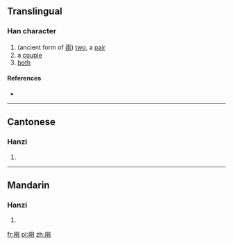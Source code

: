 ==Translingual==

===Han character===
{{Han char|rn=11|rad=入|as=05|sn=7|four=|canj=月中人人 (BLOO)}}

# (ancient form of [[兩]]) [[two]], a [[pair]]
# a [[couple]]
# [[both]]

====References====
* {{Han ref|kx=0126.100|hdz=10100.080|uh=34B3|ud=13491}}

----

==Cantonese==

===Hanzi===
{{yue-hanzi|jyut=[[loeng5]]|y=leung5}}

# {{defn|lang=yue|sort=入05}}

----

==Mandarin==

===Hanzi===
{{cmn-hanzi|pin=[[liǎng]] ([[liang3]])|wg=liang<sup>3</sup>}}

# {{defn|lang=cmn|sort=入05}}

[[fr:㒳]]
[[pl:㒳]]
[[zh:㒳]]